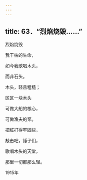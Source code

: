 ```yaml
---
---
---
```

title: 63．“烈焰烧毁……”
---




烈焰烧毁

我干枯的生命，

如今我歌唱木头，

而非石头。

木头，轻且粗糙；

区区一块木头

可做大船的核心，

可做渔夫的桨。

把桩打得牢固些，

敲击吧，锤子们，

歌唱木头的天堂，

那里一切都那么轻。

1915年